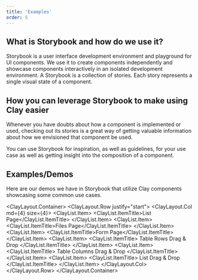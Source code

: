 ```yaml
---
title: 'Examples'
order: 5
---
```



## What is Storybook and how do we use it?

Storybook is a user interface development environment and playground for UI components.
We use it to create components independently and showcase components interactively in an isolated development environment.
A Storybook is a collection of stories. Each story represents a single visual state of a component.

## How you can leverage Storybook to make using Clay easier

Whenever you have doubts about how a component is implemented or used, checking out its stories
is a great way of getting valuable information about how we envisioned that component be used.

You can use Storybook for inspiration, as well as guidelines, for your use case as well as getting insight into the composition of a component.

## Examples/Demos

Here are our demos we have in Storybook that utilize Clay components showcasing some common use cases.

<ClayLayout.Container>
	<ClayLayout.Row justify="start">
		<ClayLayout.Col md={4} size={4}>
			<ClayList flex>
				<ClayLink
					href="https://storybook.clayui.com/?path=/story/demos-templates--list-page"
					target="_blank"
				>
					<ClayList.Item>
						<ClayList.ItemTitle>List Page</ClayList.ItemTitle>
					</ClayList.Item>
				</ClayLink>
				<ClayLink
					href="https://storybook.clayui.com/?path=/story/demos-templates--files-page"
					target="_blank"
				>
					<ClayList.Item>
						<ClayList.ItemTitle>Files Page</ClayList.ItemTitle>
					</ClayList.Item>
				</ClayLink>
				<ClayLink
					href="https://storybook.clayui.com/?path=/story/demos-templates--form-page"
					target="_blank"
				>
					<ClayList.Item>
						<ClayList.ItemTitle>Form Page</ClayList.ItemTitle>
					</ClayList.Item>
				</ClayLink>
				<ClayLink
					href="https://storybook.clayui.com/?path=/story/demos-templates--table-rows-drag-drop"
					target="_blank"
				>
					<ClayList.Item>
						<ClayList.ItemTitle>
							Table Rows Drag & Drop
						</ClayList.ItemTitle>
					</ClayList.Item>
				</ClayLink>
				<ClayLink
					href="https://storybook.clayui.com/?path=/story/demos-templates--table-columns-drag-drop"
					target="_blank"
				>
					<ClayList.Item>
						<ClayList.ItemTitle>
							Table Columns Drag & Drop
						</ClayList.ItemTitle>
					</ClayList.Item>
				</ClayLink>
				<ClayLink
					href="https://storybook.clayui.com/?path=/story/demos-templates--drag-drop"
					target="_blank"
				>
					<ClayList.Item>
						<ClayList.ItemTitle>
							List Drag & Drop
						</ClayList.ItemTitle>
					</ClayList.Item>
				</ClayLink>
			</ClayList>
		</ClayLayout.Col>
	</ClayLayout.Row>
</ClayLayout.Container>
